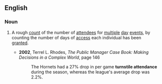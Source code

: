 ==English==

===Noun===
{{en-noun|head=[[turnstile]] [[attendance]]}}

# {{context|event organization|lang=en}} A rough [[count]] of the number of [[attendees]] for [[multiple]] [[day]] [[events]], by counting the number of days of [[access]] each individual has been [[granted]].
#* '''2002''', Terrel L. Rhodes, ''The Public Manager Case Book: Making Decisions in a Complex World'', page 146
#*: The Hornets had a 27% drop in per game '''turnstile attendance''' during the season, whereas the league's average drop was 2.2%.